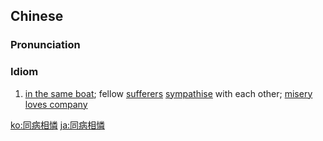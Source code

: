 {{also|同病相怜}}
==Chinese==
{{zh-forms|s=同病相怜}}

===Pronunciation===
{{zh-pron
|m=tóngbìngxiānglián
|c=tung4 beng6 soeng1 lin4
|mn=tông-pēⁿ-siang-lîn/tông-pīⁿ-siong-lîn
|cat=cy
}}

===Idiom===
{{zh-idiom}}

# [[in the same boat]]; fellow [[sufferer]]s [[sympathise]] with each other; [[misery loves company]]

[[ko:同病相憐]]
[[ja:同病相憐]]